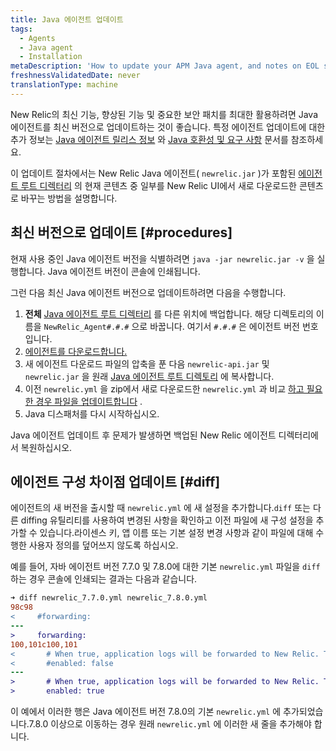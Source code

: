 ```yaml
---
title: Java 에이전트 업데이트
tags:
  - Agents
  - Java agent
  - Installation
metaDescription: 'How to update your APM Java agent, and notes on EOL support for early agent versions.'
freshnessValidatedDate: never
translationType: machine
---
```


New Relic의 최신 기능, 향상된 기능 및 중요한 보안 패치를 최대한 활용하려면 Java 에이전트를 최신 버전으로 업데이트하는 것이 좋습니다. 특정 에이전트 업데이트에 대한 추가 정보는 [Java 에이전트 릴리스 정보](/docs/release-notes/agent-release-notes/java-release-notes) 와 [Java 호환성 및 요구 사항](/docs/apm/agents/java-agent/getting-started/compatibility-requirements-java-agent) 문서를 참조하세요.

이 업데이트 절차에서는 New Relic Java 에이전트( `newrelic.jar` )가 포함된 [에이전트 루트 디렉터리](/docs/agents/manage-apm-agents/troubleshooting/find-agent-root-directory#java-agent) 의 현재 콘텐츠 중 일부를 New Relic UI에서 새로 다운로드한 콘텐츠로 바꾸는 방법을 설명합니다.

## 최신 버전으로 업데이트 [#procedures]

현재 사용 중인 Java 에이전트 버전을 식별하려면 `java -jar newrelic.jar -v` 을 실행합니다. Java 에이전트 버전이 콘솔에 인쇄됩니다.

그런 다음 최신 Java 에이전트 버전으로 업데이트하려면 다음을 수행합니다.

1. **전체** [Java 에이전트 루트 디렉터리](/docs/agents/manage-apm-agents/troubleshooting/find-agent-root-directory#java-agent) 를 다른 위치에 백업합니다. 해당 디렉토리의 이름을 `NewRelic_Agent#.#.#` 으로 바꿉니다. 여기서 `#.#.#` 은 에이전트 버전 번호입니다.
2. [에이전트를 다운로드합니다.](/docs/release-notes/agent-release-notes/java-release-notes)
3. 새 에이전트 다운로드 파일의 압축을 푼 다음 `newrelic-api.jar` 및 `newrelic.jar` 을 원래 [Java 에이전트 루트 디렉토리](/docs/agents/manage-apm-agents/troubleshooting/find-agent-root-directory#java-agent) 에 복사합니다.
4. 이전 `newrelic.yml` 을 zip에서 새로 다운로드한 `newrelic.yml` 과 비교 [하고 필요한 경우 파일을 업데이트합니다](#diff) .
5. Java 디스패처를 다시 시작하십시오.

Java 에이전트 업데이트 후 문제가 발생하면 백업된 New Relic 에이전트 디렉터리에서 복원하십시오.

## 에이전트 구성 차이점 업데이트 [#diff]

에이전트의 새 버전을 출시할 때 `newrelic.yml` 에 새 설정을 추가합니다.`diff` 또는 다른 diffing 유틸리티를 사용하여 변경된 사항을 확인하고 이전 파일에 새 구성 설정을 추가할 수 있습니다.라이센스 키, 앱 이름 또는 기본 설정 변경 사항과 같이 파일에 대해 수행한 사용자 정의를 덮어쓰지 않도록 하십시오.

예를 들어, 자바 에이전트 버전 7.7.0 및 7.8.0에 대한 기본 `newrelic.yml` 파일을 `diff` 하는 경우 콘솔에 인쇄되는 결과는 다음과 같습니다.

```diff
➜ diff newrelic_7.7.0.yml newrelic_7.8.0.yml
98c98
<     #forwarding:
---
>     forwarding:
100,101c100,101
<       # When true, application logs will be forwarded to New Relic. The default is false.
<       #enabled: false
---
>       # When true, application logs will be forwarded to New Relic. The default is true.
>       enabled: true
```

이 예에서 이러한 행은 Java 에이전트 버전 7.8.0의 기본 `newrelic.yml` 에 추가되었습니다.7.8.0 이상으로 이동하는 경우 원래 `newrelic.yml` 에 이러한 새 줄을 추가해야 합니다.